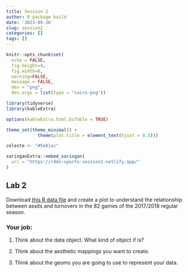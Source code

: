 ```yaml
---
title: Session 2
author: R package build
date: '2023-09-26'
slug: session2
categories: []
tags: []
---
```



```r
knitr::opts_chunk$set(
  echo = FALSE, 
  fig.height=4, 
  fig.width=6, 
  warning=FALSE, 
  message = FALSE,
  dev = "png", 
  dev.args = list(type = "cairo-png"))

library(tidyverse)
library(kableExtra)

options(kableExtra.html.bsTable = TRUE)

theme_set(theme_minimal() + 
            theme(plot.title = element_text(hjust = 0.5)))

celeste <- "#5e81ac"

```


```r
xaringanExtra::embed_xaringan(
  url = "https://r4ds-sports-session2.netlify.app/"
)
```


## Lab 2

Download [this R data file](./nba.rds) and create a plot to understand the relationship between assits and turnovers in the 82 games of the 2017/2018 regular season.


### Your job:

1) Think about the data object. What kind of object if is?

2) Think about the aesthetic mappings you want to create.

3) Think about the geoms you are going to use to represent your data.

